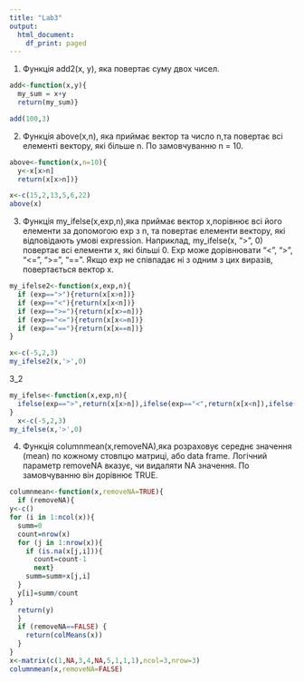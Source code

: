 ---
title: "Lab3"
output:
  html_document:
    df_print: paged
---


1. Функція add2(x, y), яка повертає суму двох чисел.
```{r}
add<-function(x,y){
  my_sum = x+y
  return(my_sum)}

add(100,3)

```

2. Функція above(x,n), яка приймає вектор та число n,та повертає всі елементі вектору, які більше n. По замовчуванню n = 10.

```{r}
above<-function(x,n=10){
  y<-x[x>n]
  return(x[x>n])}

x<-c(15,2,13,5,6,22)
above(x)
```

3. Функція my_ifelse(x,exp,n),яка приймає вектор x,порівнює всі його елементи за допомогою exp з n, та повертає елементи вектору, які відповідають умові expression. Наприклад, my_ifelse(x, “>”, 0) повертає всі елементи x, які більші 0. Exp може дорівнювати “<”, “>”, “<=”, “>=”, “==”. Якщо exp не співпадає ні з одним з цих виразів, повертається вектор x.

```{r}
my_ifelse2<-function(x,exp,n){
  if (exp==">"){return(x[x>n])}
  if (exp=="<"){return(x[x<n])}
  if (exp==">="){return(x[x>=n])}
  if (exp=="<="){return(x[x<=n])}
  if (exp=="=="){return(x[x==n])}
}

x<-c(-5,2,3)
my_ifelse2(x,'>',0)
```
3_2 
```{r}
my_ifelse<-function(x,exp,n){
  ifelse(exp==">",return(x[x>n]),ifelse(exp=="<",return(x[x<n]),ifelse(exp=="<=",return(x[x<=n]),ifelse(exp==">=",return(x[x>=n]),ifelse(exp=="==",return(x[x==n]),return(x))))))
}
  x<-c(-5,2,3)
my_ifelse(x,'>',0)
```


4. Функція columnmean(x,removeNA),яка розраховує середнє значення (mean) по кожному стовпцю матриці, або data frame. Логічний параметр removeNA вказує, чи видаляти NA значення. По замовчуванню він дорівнює TRUE.

```{r}
columnmean<-function(x,removeNA=TRUE){
  if (removeNA){
y<-c()
for (i in 1:ncol(x)){
  summ=0
  count=nrow(x)
  for (j in 1:nrow(x)){
    if (is.na(x[j,i])){
      count=count-1
      next}
    summ=summ+x[j,i]
  }
  y[i]=summ/count
}
  return(y)
  }
  if (removeNA==FALSE) {
    return(colMeans(x))
  }
}
x<-matrix(c(1,NA,3,4,NA,5,1,1,1),ncol=3,nrow=3)
columnmean(x,removeNA=FALSE)
```

